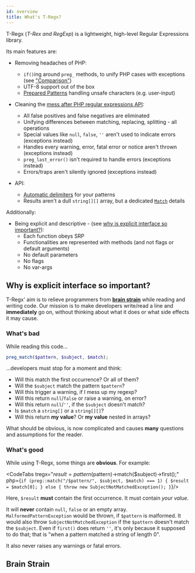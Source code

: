 ```yaml
---
id: overview
title: What's T-Regx?
---
```


T-Regx (_T-Rex and RegExp_) is a lightweight, high-level Regular Expressions library.

Its main features are:

- Removing headaches of PHP:
  - `if()`ing around `preg_` methods, to unify PHP cases with exceptions (see ["Comparison"](/comparison))
  - UTF-8 support out of the box
  - [Prepared Patterns](prepared-patterns.md) handling unsafe characters (e.g. user-input)

- Cleaning the [mess after PHP regular expressions API](whats-the-point.md):

  - All false positives and false negatives are eliminated
  - Unifying differences between matching, replacing, splitting - all operations
  - Special values like `null`, `false`, `''` aren't used to indicate errors (exceptions instead)
  - Handles every warning, error, fatal error or notice aren't thrown (exceptions instead)
  - `preg_last_error()` isn't required to handle errors (exceptions instead)
  - Errors/traps aren't silently ignored (exceptions instead)

- API:
  - [Automatic delimiters](delimiters.mdx) for your patterns
  - Results aren't a dull `string[][]` array, but a dedicated [`Match`](match-details.md) details

Additionally:

- Being explicit and descriptive - (see [why is explicit interface so important?](#why-is-explicit-interface-so-important)):
  - Each function obeys SRP
  - Functionalities are represented with methods (and not flags or default arguments)
  - No default parameters
  - No flags
  - No var-args

## Why is explicit interface so important?

T-Regx' aim is to relieve programmers from [**brain strain**] while reading and writing code.
Our mission is to make developers write/read a line and **immediately** go on, without thinking about what it does or
what side effects it may cause.

### What's bad

While reading this code...

```php
preg_match($pattern, $subject, $match);
```

...developers must stop for a moment and think:

- Will this match the first occurrence? Or all of them?
- Will the `$subject` match the pattern `$pattern`?
- Will this trigger a warning, if I mess up my regexp?
- Will this return `null`/`false` or raise a warning, on error?
- Will this return `null`/`''`, if the `$subject` doesn't match?
- Is `$match` a `string[]` or a `string[][]`?
- Will this return **my value**? Or **my value** nested in arrays?

What should be obvious, is now complicated and causes **many** questions and assumptions for the reader.

### What's good

While using T-Regx, some things are **obvious**. For example:


<CodeTabs
    tregx="$result = pattern($pattern)->match($subject)->first();"
    php={`if (preg::match("/$pattern/", $subject, $match) === 1) {
    $result = $match[0];
} else {
    throw new SubjectNotMatchedException();
}`}/>

<!--T-Regx:{mock($subject)}-->
<!--T-Regx:{mockPattern($pattern)}-->
<!--T-Regx:{return($result)}-->
<!--PHP:{mock($subject)}-->
<!--PHP:{mockPattern($pattern)}-->
<!--PHP:{return($result)}-->

Here, `$result` **must** contain the first occurrence. It must contain _your value_.

It will **never** contain `null`, `false` or an empty array. `MalformedPatternException` would be thrown, if `$pattern`
is malformed. It would also throw `SubjectNotMatchedException` if the `$pattern` doesn't match the `$subject`.
Even if `first()` does return `''`, it's only because it supposed to do that; that is "when a pattern matched
a string of length 0".

It also never raises any warnings or fatal errors.

## Brain Strain

[**brain strain**]: #brain-strain
